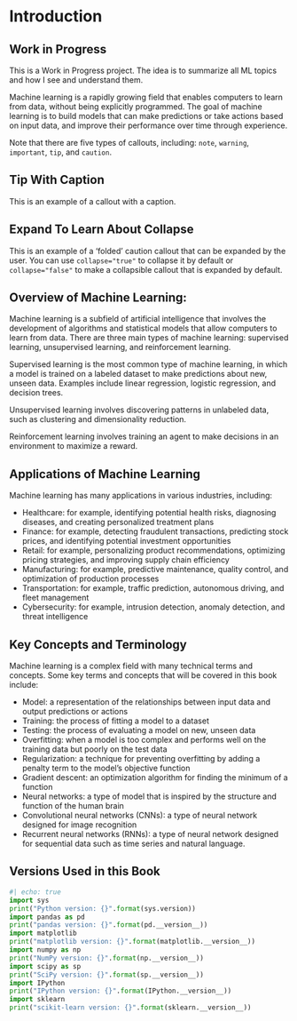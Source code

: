 # Introduction {.unnumbered}

::: {.callout-caution}
## Work in Progress
This is a Work in Progress project. The idea is to summarize all ML topics and how I see and understand them.
:::

Machine learning is a rapidly growing field that enables computers to learn from data, without being explicitly programmed. The goal of machine learning is to build models that can make predictions or take actions based on input data, and improve their performance over time through experience.

::: {.callout-note}
Note that there are five types of callouts, including:
`note`, `warning`, `important`, `tip`, and `caution`.
:::

::: {.callout-tip}
## Tip With Caption

This is an example of a callout with a caption.
:::

::: {.callout-caution collapse="true"}
## Expand To Learn About Collapse

This is an example of a 'folded' caution callout that can be expanded by the user. You can use `collapse="true"` to collapse it by default or `collapse="false"` to make a collapsible callout that is expanded by default.
:::

## Overview of Machine Learning:

Machine learning is a subfield of artificial intelligence that involves the development of algorithms and statistical models that allow computers to learn from data. There are three main types of machine learning: supervised learning, unsupervised learning, and reinforcement learning.

Supervised learning is the most common type of machine learning, in which a model is trained on a labeled dataset to make predictions about new, unseen data. Examples include linear regression, logistic regression, and decision trees.

Unsupervised learning involves discovering patterns in unlabeled data, such as clustering and dimensionality reduction.

Reinforcement learning involves training an agent to make decisions in an environment to maximize a reward.

## Applications of Machine Learning

Machine learning has many applications in various industries, including:

- Healthcare: for example, identifying potential health risks, diagnosing diseases, and creating personalized treatment plans
- Finance: for example, detecting fraudulent transactions, predicting stock prices, and identifying potential investment opportunities
- Retail: for example, personalizing product recommendations, optimizing pricing strategies, and improving supply chain efficiency
- Manufacturing: for example, predictive maintenance, quality control, and optimization of production processes
- Transportation: for example, traffic prediction, autonomous driving, and fleet management
- Cybersecurity: for example, intrusion detection, anomaly detection, and threat intelligence

## Key Concepts and Terminology

Machine learning is a complex field with many technical terms and concepts. Some key terms and concepts that will be covered in this book include:

- Model: a representation of the relationships between input data and output predictions or actions
- Training: the process of fitting a model to a dataset
- Testing: the process of evaluating a model on new, unseen data
- Overfitting: when a model is too complex and performs well on the training data but poorly on the test data
- Regularization: a technique for preventing overfitting by adding a penalty term to the model's objective function
- Gradient descent: an optimization algorithm for finding the minimum of a function
- Neural networks: a type of model that is inspired by the structure and function of the human brain
- Convolutional neural networks (CNNs): a type of neural network designed for image recognition
- Recurrent neural networks (RNNs): a type of neural network designed for sequential data such as time series and natural language.

## Versions Used in this Book

```python

#| echo: true
import sys
print("Python version: {}".format(sys.version))
import pandas as pd
print("pandas version: {}".format(pd.__version__))
import matplotlib
print("matplotlib version: {}".format(matplotlib.__version__))
import numpy as np
print("NumPy version: {}".format(np.__version__))
import scipy as sp
print("SciPy version: {}".format(sp.__version__))
import IPython
print("IPython version: {}".format(IPython.__version__))
import sklearn
print("scikit-learn version: {}".format(sklearn.__version__))
```